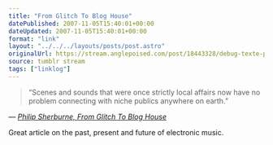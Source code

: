 ```yaml
---
title: "From Glitch To Blog House"
datePublished: 2007-11-05T15:40:01+00:00
dateUpdated: 2007-11-05T15:40:01+00:00
format: "link"
layout: "../../../layouts/posts/post.astro"
originalUrl: https://stream.anglepoised.com/post/18443328/debug-texte-philip-sherburne-from-glitch-to
source: tumblr stream
tags: ["linklog"]
---
```


> &ldquo;Scenes and sounds that were once strictly local affairs now have no problem connecting with niche publics anywhere on earth.&rdquo;

— <cite>[Philip Sherburne, _From Glitch To Blog House_](https://de-bug.de/mag/philip-sherburne-from-glitch-to-blog-house/)</cite>

Great article on the past, present and future of electronic music.
